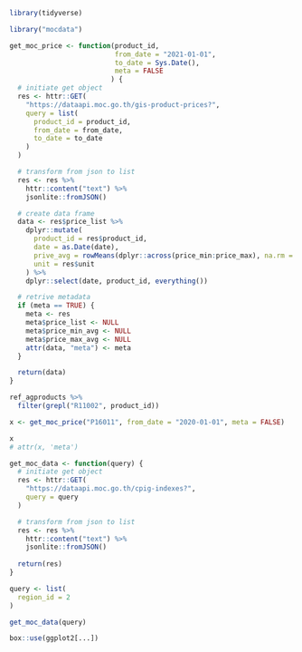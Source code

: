 ```r
library(tidyverse)
```

```r
library("mocdata")
```

```r
get_moc_price <- function(product_id,
                          from_date = "2021-01-01",
                          to_date = Sys.Date(),
                          meta = FALSE
                         ) {
  # initiate get object
  res <- httr::GET(
    "https://dataapi.moc.go.th/gis-product-prices?",
    query = list(
      product_id = product_id,
      from_date = from_date,
      to_date = to_date
    )
  )

  # transform from json to list
  res <- res %>%
    httr::content("text") %>%
    jsonlite::fromJSON()

  # create data frame
  data <- res$price_list %>%
    dplyr::mutate(
      product_id = res$product_id,
      date = as.Date(date),
      prive_avg = rowMeans(dplyr::across(price_min:price_max), na.rm = TRUE),
      unit = res$unit
    ) %>%
    dplyr::select(date, product_id, everything())

  # retrive metadata
  if (meta == TRUE) {
    meta <- res
    meta$price_list <- NULL
    meta$price_min_avg <- NULL
    meta$price_max_avg <- NULL
    attr(data, "meta") <- meta
  }

  return(data)
}
```

```r
ref_agproducts %>%
  filter(grepl("R11002", product_id))
```

```r
x <- get_moc_price("P16011", from_date = "2020-01-01", meta = FALSE)
```

```r
x
# attr(x, 'meta')
```

```r
get_moc_data <- function(query) {
  # initiate get object
  res <- httr::GET(
    "https://dataapi.moc.go.th/cpig-indexes?",
    query = query
  )

  # transform from json to list
  res <- res %>%
    httr::content("text") %>%
    jsonlite::fromJSON()
  
  return(res)
}
```

```r
query <- list(
  region_id = 2
)

get_moc_data(query)
```

```r
box::use(ggplot2[...])
```

```r

```
